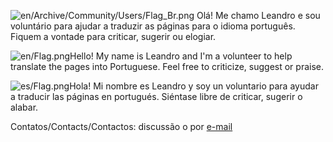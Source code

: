 [[File:en/Archive/Community/Users/Flag Br.png]]
Olá! Me chamo Leandro e sou voluntário para ajudar a traduzir as páginas para o idioma português. Fiquem a vontade para criticar, sugerir ou elogiar. 
: 
[[File:en/Flag.png]]Hello! My name is Leandro and I'm a volunteer to help translate the pages into Portuguese. Feel free to criticize, suggest or praise.
:
[[File:es/Flag.png]]Hola! Mi nombre es Leandro y soy un voluntario para ayudar a traducir las páginas en portugués. Siéntase libre de criticar, sugerir o alabar.

Contatos/Contacts/Contactos: discussão o por [[Special:Emailuser/Leandrohart|e-mail]]